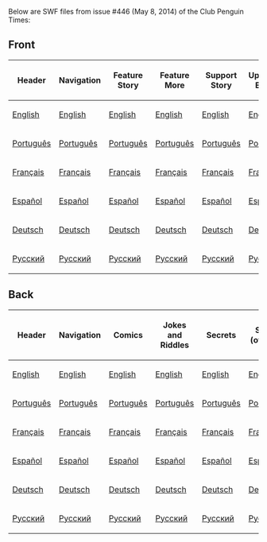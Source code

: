 Below are SWF files from issue #446 (May 8, 2014) of the Club Penguin Times:

==Front==
<center>
{|class="wikitable" border="1"
!Header
!Navigation
!Feature Story
!Feature More
!Support Story
!Upcoming Events
!News Flash
!Ask Aunt Arctic
!Dividers
|-
|[[Media:ENNews446HeaderFront.swf|English]]||[[Media:ENNews446NavigationFront.swf|English]]||[[Media:ENNews446FeatureStory.swf|English]]||[[Media:ENNews446FeatureMore.swf|English]]||[[Media:ENNews446SupportStory.swf|English]]||[[Media:ENNews446UpcomingEvents.swf|English]]||[[Media:ENNews446NewsFlash.swf|English]]||[[Media:ENNews446AskAuntArctic.swf|English]]||[[Media:ENNews446Dividers.swf|English]]
|-
|[[Media:PTNews446HeaderFront.swf|Português]]||[[Media:PTNews446NavigationFront.swf|Português]]||[[Media:PTNews446FeatureStory.swf|Português]]||[[Media:PTNews446FeatureMore.swf|Português]]||[[Media:PTNews446SupportStory.swf|Português]]||[[Media:PTNews446UpcomingEvents.swf|Português]]||[[Media:PTNews446NewsFlash.swf|Português]]||[[Media:PTNews446AskAuntArctic.swf|Português]]||[[Media:PTNews446Dividers.swf|Português]]
|-
|[[Media:FRNews446HeaderFront.swf|Français]]||[[Media:FRNews446NavigationFront.swf|Français]]||[[Media:FRNews446FeatureStory.swf|Français]]||[[Media:FRNews446FeatureMore.swf|Français]]||[[Media:FRNews446SupportStory.swf|Français]]||[[Media:FRNews446UpcomingEvents.swf|Français]]||[[Media:FRNews446NewsFlash.swf|Français]]||[[Media:FRNews446AskAuntArctic.swf|Français]]||[[Media:FRNews446Dividers.swf|Français]]
|-
|[[Media:ESNews446HeaderFront.swf|Español]]||[[Media:ESNews446NavigationFront.swf|Español]]||[[Media:ESNews446FeatureStory.swf|Español]]||[[Media:ESNews446FeatureMore.swf|Español]]||[[Media:ESNews446SupportStory.swf|Español]]||[[Media:ESNews446UpcomingEvents.swf|Español]]||[[Media:ESNews446NewsFlash.swf|Español]]||[[Media:ESNews446AskAuntArctic.swf|Español]]||[[Media:ESNews446Dividers.swf|Español]]
|-
|[[Media:DENews446HeaderFront.swf|Deutsch]]||[[Media:DENews446NavigationFront.swf|Deutsch]]||[[Media:DENews446FeatureStory.swf|Deutsch]]||[[Media:DENews446FeatureMore.swf|Deutsch]]||[[Media:DENews446SupportStory.swf|Deutsch]]||[[Media:DENews446UpcomingEvents.swf|Deutsch]]||[[Media:DENews446NewsFlash.swf|Deutsch]]||[[Media:DENews446AskAuntArctic.swf|Deutsch]]||[[Media:DENews446Dividers.swf|Deutsch]]
|-
|[[Media:RUNews446HeaderFront.swf|Русский]]||[[Media:RUNews446NavigationFront.swf|Русский]]||[[Media:RUNews446FeatureStory.swf|Русский]]||[[Media:RUNews446FeatureMore.swf|Русский]]||[[Media:RUNews446SupportStory.swf|Русский]]||[[Media:RUNews446UpcomingEvents.swf|Русский]]||[[Media:RUNews446NewsFlash.swf|Русский]]||[[Media:RUNews446AskAuntArctic.swf|Русский]]||[[Media:RUNews446Dividers.swf|Русский]]
|}
</center>
==Back==
<center>
{|class="wikitable" border="1"
!Header
!Navigation
!Comics
!Jokes and Riddles
!Secrets
!Secret (overlay)
!Dividers
!Submit Your Content
|-
|[[Media:ENNews446HeaderBack.swf|English]]||[[Media:ENNews446NavigationBack.swf|English]]||[[Media:ENNews446AskAuntArcticBack.swf|English]]||[[Media:ENNews446JokesAndRiddles.swf|English]]||[[Media:ENNews446Secrets.swf|English]]||[[Media:ENNews446SecretOverlay.swf|English]]||[[Media:ENNews446DividersBack.swf|English]]||[[Media:ENNews446SubmitYourContent.swf|English]]
|-
|[[Media:PTNews446HeaderBack.swf|Português]]||[[Media:PTNews446NavigationBack.swf|Português]]||[[Media:PTNews446AskAuntArcticBack.swf|Português]]||[[Media:PTNews446JokesandRiddles.swf|Português]]||[[Media:PTNews446Secrets.swf|Português]]||[[Media:PTNews446SecretOverlay.swf|Português]]||[[Media:PTNews446DividersBack.swf|Português]]||[[Media:PTNews446SubmitYourContent.swf|Português]]
|-
|[[Media:FRNews446HeaderBack.swf|Français]]||[[Media:FRNews446NavigationBack.swf|Français]]||[[Media:FRNews446AskAuntArcticBack.swf|Français]]||[[Media:FRNews446JokesandRiddles.swf|Français]]||[[Media:FRNews446Secrets.swf|Français]]||[[Media:FRNews446SecretOverlay.swf|Français]]||[[Media:FRNews446DividersBack.swf|Français]]||[[Media:FRNews446SubmitYourContent.swf|Français]]
|-
|[[Media:ESNews446HeaderBack.swf|Español]]||[[Media:ESNews446NavigationBack.swf|Español]]||[[Media:ESNews446AskAuntArcticBack.swf|Español]]||[[Media:ESNews446JokesandRiddles.swf|Español]]||[[Media:ESNews446Secrets.swf|Español]]||[[Media:ESNews446SecretOverlay.swf|Español]]||[[Media:ESNews446DividersBack.swf|Español]]||[[Media:ESNews446SubmitYourContent.swf|Español]]
|-
|[[Media:DENews446HeaderBack.swf|Deutsch]]||[[Media:DENews446NavigationBack.swf|Deutsch]]||[[Media:DENews446AskAuntArcticBack.swf|Deutsch]]||[[Media:DENews446JokesandRiddles.swf|Deutsch]]||[[Media:DENews446Secrets.swf|Deutsch]]||[[Media:DENews446SecretOverlay.swf|Deutsch]]||[[Media:DENews446DividersBack.swf|Deutsch]]||[[Media:DENews446SubmitYourContent.swf|Deutsch]]
|-
|[[Media:RUNews446HeaderBack.swf|Русский]]||[[Media:RUNews446NavigationBack.swf|Русский]]||[[Media:RUNews446AskAuntArcticBack.swf|Русский]]||[[Media:RUNews446JokesandRiddles.swf|Русский]]||[[Media:RUNews446Secrets.swf|Русский]]||[[Media:RUNews446SecretsOverlay.swf|Русский]]||[[Media:RUNews446DividersBack.swf|Русский]]||[[Media:RUNews446SubmitYourContent.swf|Русский]]
|}
</center>
